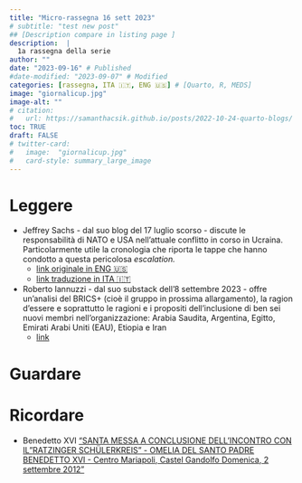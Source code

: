 ```yaml
---
title: "Micro-rassegna 16 sett 2023"
# subtitle: "test new post"
## [Description compare in listing page ]
description:  |
  1a rassegna della serie
author: ""
date: "2023-09-16" # Published
#date-modified: "2023-09-07" # Modified
categories: [rassegna, ITA 🇮🇹, ENG 🇺🇸] # [Quarto, R, MEDS]
image: "giornalicup.jpg"
image-alt: ""
# citation: 
#   url: https://samanthacsik.github.io/posts/2022-10-24-quarto-blogs/ 
toc: TRUE
draft: FALSE
# twitter-card:
#   image:  "giornalicup.jpg"
#   card-style: summary_large_image
---
```


# Leggere
+ Jeffrey Sachs - dal suo blog del 17 luglio scorso - discute le responsabilità di NATO e USA nell’attuale conflitto in corso in Ucraina. Particolarmente utile la cronologia che riporta le tappe che hanno condotto a questa pericolosa *escalation.* 
	- [link originale in ENG 🇺🇸](https://www.jeffsachs.org/newspaper-articles/history-of-war-in-ukraine)
	- [link traduzione in ITA 🇮🇹](https://www.sabinopaciolla.com/la-vera-storia-della-guerra-in-ucraina-una-cronologia-degli-eventi-e-un-caso-per-la-diplomazia/)

+ Roberto Iannuzzi - dal suo substack dell'8 settembre 2023 - offre un'analisi del BRICS+ (cioè il gruppo in prossima allargamento), la ragion d'essere e soprattutto le ragioni e i propositi dell'inclusione di ben sei nuovi membri nell’organizzazione: Arabia Saudita, Argentina, Egitto, Emirati Arabi Uniti (EAU), Etiopia e Iran
	- [link](https://robertoiannuzzi.substack.com/p/lespansione-dei-brics-e-la-battaglia)



# Guardare 
 

# Ricordare 
+ Benedetto XVI  ["SANTA MESSA A CONCLUSIONE DELL’INCONTRO CON IL "RATZINGER SCHÜLERKREIS" - OMELIA DEL SANTO PADRE BENEDETTO XVI - Centro Mariapoli, Castel Gandolfo Domenica, 2 settembre 2012"](https://www.vatican.va/content/benedict-xvi/it/homilies/2012/documents/hf_ben-xvi_hom_20120902_ratzinger-schuelerkreis.html)

